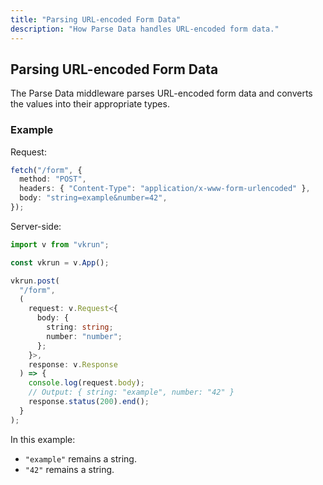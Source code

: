 ```yaml
---
title: "Parsing URL-encoded Form Data"
description: "How Parse Data handles URL-encoded form data."
---
```


## Parsing URL-encoded Form Data

The Parse Data middleware parses URL-encoded form data and converts the values into their appropriate types.

### Example

Request:

```ts
fetch("/form", {
  method: "POST",
  headers: { "Content-Type": "application/x-www-form-urlencoded" },
  body: "string=example&number=42",
});
```

Server-side:

```ts
import v from "vkrun";

const vkrun = v.App();

vkrun.post(
  "/form",
  (
    request: v.Request<{
      body: {
        string: string;
        number: "number";
      };
    }>,
    response: v.Response
  ) => {
    console.log(request.body);
    // Output: { string: "example", number: "42" }
    response.status(200).end();
  }
);
```

In this example:

- `"example"` remains a string.
- `"42"` remains a string.
